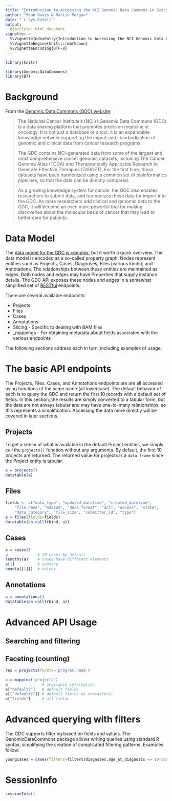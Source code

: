 ```yaml
---
title: "Introduction to Accessing the NCI Genomic Data Commons in Bioconductor"
author: "Sean Davis & Martin Morgan"
date: "`r Sys.Date()`"
output: 
  BiocStyle::html_document
vignette: >
  %\VignetteIndexEntry{Introduction to Accessing the NCI Genomic Data Commons in Bioconductor}
  %\VignetteEngine{knitr::rmarkdown}
  %\VignetteEncoding{UTF-8}
---
```


```r
library(knitr)
```

```r
library(GenomicDataCommons)
library(DT)
```

# Background

From the [Genomic Data Commons (GDC) website](https://gdc.nci.nih.gov/about-gdc):

> The National Cancer Institute's (NCI's) Genomic Data Commons (GDC)
> is a data sharing platform that promotes precision medicine in
> oncology. It is not just a database or a tool; it is an expandable
> knowledge network supporting the import and standardization of
> genomic and clinical data from cancer research programs.
>
> The GDC contains NCI-generated data from some of the largest and
> most comprehensive cancer genomic datasets, including The Cancer
> Genome Atlas (TCGA) and Therapeutically Applicable Research to
> Generate Effective Therapies (TARGET). For the first time, these
> datasets have been harmonized using a common set of bioinformatics
> pipelines, so that the data can be directly compared.
>
> As a growing knowledge system for cancer, the GDC also enables
> researchers to submit data, and harmonizes these data for import
> into the GDC. As more researchers add clinical and genomic data to
> the GDC, it will become an even more powerful tool for making
> discoveries about the molecular basis of cancer that may lead to
> better care for patients.

# Data Model

The [data model for the GDC is complex](https://gdc.cancer.gov/developers/gdc-data-model/gdc-data-model-components), but it worth a quick overview. The data model is
encoded as a so-called property graph. Nodes represent entities such 
as Projects, Cases, Diagnoses, Files (various kinds), and Annotations.
The relationships between these entities are maintained as edges.  Both
nodes and edges may have Properties that supply instance details.  The GDC
API exposes these nodes and edges in a somewhat simplified set of [RESTful](https://en.wikipedia.org/wiki/Representational_state_transfer) endpoints.

There are several available endpoints:

- Projects
- Files
- Cases
- Annotations
- Slicing - Specific to dealing with BAM files
- _mappings - For obtaining metadata about fields associated with the various endpoints

The following sections address each in turn, including examples of usage.

# The basic API endpoints

The Projects, Files, Cases, and Annotations endpoints are are all accessed
using functions of the same name (all lowercase). The default behavior of
each is to query the GDC and return the first 10 records with a default
set of fields. In this section, the results are simply converted to a tabular
form, but the data are not always tabular and may have one-to-many relationships, so this represents a simplification. Accessing the data more directly will be covered in later sections. 

## Projects

To get a sense of what is available in the default Project entities, we simply call the `projects()` function without any arguments. By default, the first 10 projects are returned. The returned value for projects is a `data.frame` since the Project entity is tabular. 

```r
a = projects()
datatable(a)
```

## Files

```r
fields <- c("data_type", "updated_datetime", "created_datetime",
    "file_name", "md5sum", "data_format", "acl", "access", "state",
    "data_category", "file_size", "submitter_id", "type")
a = files(fields=fields)
datatable(do.call(rbind, a))
```

## Cases

```r
a = cases()
a             # 10 cases by default
lengths(a)    # cases have different elements
a[1]          # summary
head(a[[1]])  # values
```

## Annotations

```r
a = annotations()
datatable(do.call(rbind, a))
```

# Advanced API Usage

## Searching and filtering


## Faceting (counting)

```r
res = projects(facets='program.name')
```



```r
a = mapping('projects')
a               # available information
a["defaults"]   # default fields
a[["defaults"]] # default fields as character()
a["fields"]     # all fields
```

# Advanced querying with filters

The GDC supports filtering based on fields and values. The GenomicDataCommons 
package allows writing queries using standard R syntax, simplifying the
creation of complicated filtering patterns. Examples follow:

```r
youngcases = cases(filters=filters(diagnoses.age_at_diagnosis <= 10*365,endpoint='cases'))
```

# SessionInfo

```r
sessionInfo()
```
